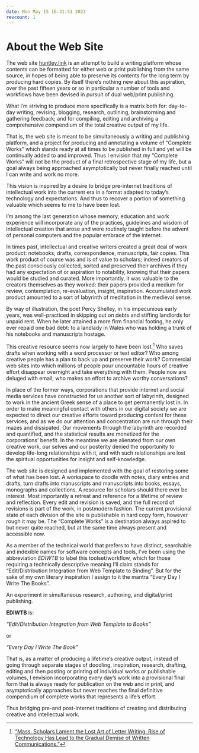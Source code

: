 ```yaml
---
date: Mon May 15 16:31:51 2023
revcount: 1
---
```

# About the Web Site

The web site [huntley.link](https://huntley-link.github.io/) is an attempt to
build a writing platform whose contents can be formatted for either web or print
publishing from the same source, in hopes of being able to preserve its contents
for the long term by producing hard copies.  By itself there's nothing new about
this aspiration, over the past fifteen years or so in particular a number of
tools and workflows have been devised in pursuit of dual web/print publishing.

What I'm striving to produce more specifically is a matrix both for: day-to-day
writing, revising, blogging, research, outlining, brainstorming and gathering
feedback; and for compiling, editing and archiving a comprehensive compendium of
the total creative output of my life.

That is, the web site is meant to be simultaneously a writing and publishing
platform, and a project for producing and annotating a volume of
"Complete Works" which stands ready at all times to be published in full and yet
will be continually added to and improved.  Thus I envision that my "Complete
Works" will not be the product of a final retrospective stage of my life, but a
goal always being approached asymptotically but never finally reached until I
can write and work no more.

This vision is inspired by a desire to bridge pre-internet traditions of
intellectual work into the current era in a format adapted to today's technology
and expectations.  And thus to recover a portion of something valuable which
seems to me to have been lost.

I'm among the last generation whose memory, education and work experience will
incorporate any of the practices, guidelines and wisdom of intellectual creation
that arose and were routinely taught before the advent of personal computers and
the popular embrace of the internet.

In times past, intellectual and creative writers created a great deal of work
product: notebooks, drafts, correspondence, manuscripts, fair copies.  This work
product of course was and is of value to scholars; indeed creators of the past
consciously collected, sorted and preserved their archives if they had any
expectation of or aspiration to notability, knowing that their papers would be
studied and curated.  More importantly, it was valuable to the creators
themselves as they worked: their papers provided a medium for review,
contemplation, re-evaluation, insight, inspiration.  Accumulated work product
amounted to a sort of labyrinth of meditation in the medieval sense.

By way of illustration, the poet Percy Shelley, in his impecunious early years,
was well-practiced in skipping out on debts and stiffing landlords for unpaid
rent.  When he later attained a more firm financial footing, he only ever repaid
one bad debt: to a landlady in Wales who was holding a trunk of his notebooks
and manuscripts hostage.

This creative resource seems now largely to have been lost.[^1]  Who saves drafts
when working with a word processor or text editor?  Who among creative people
has a plan to back up and preserve their work?  Commercial web sites into which
millions of people pour uncountable hours of creative effort disappear overnight
and take everything with them.  People now are deluged with email; who makes an
effort to archive worthy conversations?

In place of the former ways, corporations that provide internet and social media
services have constructed for us another sort of labyrinth, designed to work in
the ancient Greek sense of a place to get permanently lost in.  In order to make
meaningful contact with others in our digital society we are expected to direct
our creative efforts toward producing content for these services, and as we do
our attention and concentration are run through their mazes and dissipated.  Our
movements through the labyrinth are recorded and quantified, and the statistical
results are monetized for the corporations' benefit.  In the meantime we are
alienated from our own creative work, our selves and our posterity denied the
opportunity to develop life-long relationships with it, and with such
relationships are lost the spiritual opportunities for insight and
self-knowledge.

The web site is designed and implemented with the goal of restoring some of what
has been lost.  A workspace to doodle with notes, diary entries and drafts, turn
drafts into manuscripts and manuscripts into books, essays, monographs and
collections. A resource for scholars should there ever be interest.  Most
importantly a retreat and reference for a lifetime of review and reflection.
Every edit and revision is saved, and the full record of revisions is part of
the work, in postmodern fashion.  The current provisional state of each division
of the site is publishable in hard copy form, however rough it may be.  The
"Complete Works" is a destination always aspired to but never quite reached, but
at the same time always present and accessible now.

As a member of the technical world that prefers to have distinct, searchable and
indexible names for software concepts and tools, I've been using the
abbreviation *EDIWTB* to label this toolset/workflow, which for those requiring
a technically descriptive meaning I'll claim stands for "Edit/Distribution
Integration from Web Template to Binding".  But for the sake of my own literary
inspiration I assign to it the mantra "Every Day I Write The Books".

An experiment in simultaneous research, authoring, and digital/print publishing.

**EDIWTB** is:

*"Edit/Distribution Integration from Web Template to Books"*

or

*"Every Day I Write The Book"*

That is, as a matter of producing a lifetime's creative output, instead of going
through separate stages of doodling, inspiration, research, drafting, editing
and then posting or printing of individual works or publishable volumes, I
envision incorporating every day's work into a provisional final form that is
always ready for publication on the web and in print, and asymptotically
approaches but never reaches the final definitive compendium of complete works
that represents a life's effort.

Thus bridging pre-and post-internet traditions of creating and distributing
creative and intellectual work.

[^1]: [“Mass. Scholars Lament the Lost Art of Letter Writing: Rise of Technology Has Lead to the Gradual Demise of Written Communications.”](https://www.thefreelibrary.com/Mass.+scholars+lament+the+lost+art+of+letter+writing%3A+rise+of%E2%80%A6-a0366082761)
